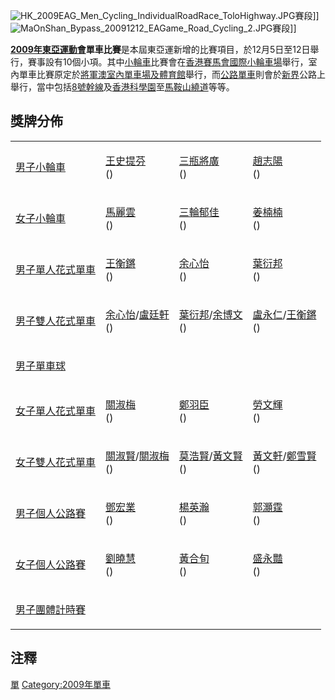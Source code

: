 [[File:HK_2009EAG_Men_Cycling_IndividualRoadRace_ToloHighway.JPG|thumb]]賽段]] 
[[File:MaOnShan_Bypass_20091212_EAGame_Road_Cycling_2.JPG|thumb]]賽段]]

'''[[2009年東亞運動會|2009年東亞運動會]]單車比賽'''是本屆東亞運新增的比賽項目，於12月5日至12日舉行，賽事設有10個小項。其中[[小輪車|小輪車]]比賽會在[[香港賽馬會國際小輪車場|香港賽馬會國際小輪車場]]舉行，室內單車比賽原定於[[將軍澳室內單車場及體育館|將軍澳室內單車場及體育館]]舉行，而[[公路單車|公路單車]]則會於[[新界|新界]]公路上舉行，當中包括[[8號幹線|8號幹線]]及[[香港科學園|香港科學園]]至[[馬鞍山繞道|馬鞍山繞道]]等等。

== 獎牌分佈 ==
{| {{MedalistTable|type=項目|style=font-size:small;}}
|-
|[[2009年東亞運動會單車比賽－男子小輪車|男子小輪車]]
|[[王史提芬|王史提芬]] <br /> ({{HKG}}) 
|[[三瓶將廣|三瓶將廣]] <br /> ({{JPN}}) 
|[[趙志陽|趙志陽]] <br /> ({{CHN}}) 
|-
|[[2009年東亞運動會單車比賽－女子小輪車|女子小輪車]]
|[[馬麗雲|馬麗雲]] <br /> ({{CHN}}) 
|[[三輪郁佳|三輪郁佳]] <br /> ({{JPN}}) 
|[[姜楠楠|姜楠楠]] <br /> ({{CHN}}) 
|-
|[[2009年東亞運動會單車比賽－男子單人花式單車|男子單人花式單車]]
|[[王衡鏘|王衡鏘]] <br /> ({{MAC}}) 
|[[余心怡|余心怡]] <br /> ({{HKG}}) 
|[[葉衍邦|葉衍邦]] <br /> ({{HKG}})
|-
|[[2009年東亞運動會單車比賽－男子雙人花式單車|男子雙人花式單車]]
|[[余心怡|余心怡]]/[[盧廷軒|盧廷軒]] <br /> ({{HKG}}) 
|[[葉衍邦|葉衍邦]]/[[余博文|余博文]] <br /> ({{HKG}})
|[[盧永仁|盧永仁]]/[[王衡鏘|王衡鏘]] <br /> ({{MAC}})
|-
|[[2009年東亞運動會單車比賽－男子單車球|男子單車球]]
|{{JPN}} 
|{{HKG}} 
|{{MAC}} 
|-
|[[2009年東亞運動會單車比賽－女子單人花式單車|女子單人花式單車]]
|[[關淑梅|關淑梅]] <br /> ({{MAC}}) 
|[[鄭羽臣|鄭羽臣]] <br /> ({{HKG}})
|[[勞文輝|勞文輝]] <br /> ({{HKG}})
|-
|[[2009年東亞運動會單車比賽－女子雙人花式單車|女子雙人花式單車]]
|[[關淑賢|關淑賢]]/[[關淑梅|關淑梅]] <br /> ({{MAC}}) 
|[[莫浩賢|莫浩賢]]/[[黃文賢|黃文賢]] <br /> ({{HKG}}) 
|[[黃文軒|黃文軒]]/[[鄭雪賢|鄭雪賢]] <br /> ({{HKG}}) 
|-
|[[2009年東亞運動會單車比賽－男子個人公路賽|男子個人公路賽]]
|[[鄧宏業|鄧宏業]] <br /> ({{HKG}})
|[[楊英瀚|楊英瀚]] <br /> ({{HKG}})
|[[郭灝霆|郭灝霆]] <br /> ({{HKG}})
|-
|[[2009年東亞運動會單車比賽－女子個人公路賽|女子個人公路賽]]
|[[劉曉慧|劉曉慧]] <br /> ({{CHN}}) 
|[[黃合旬|黃合旬]] <br /> ({{TPE}}) 
|[[盛永豔|盛永豔]] <br /> ({{CHN}}) 
|-
| [[2009年東亞運動會單車比賽－男子團體計時賽|男子團體計時賽]]
|{{JPN}} 
|{{CHN}} 
|{{HKG}} 
|}

== 注釋 ==
<references/>

{{2009年東亞運動會}}

[[Category:2009年東亞運動會比賽項目|單]]
[[Category:2009年單車|Category:2009年單車]]